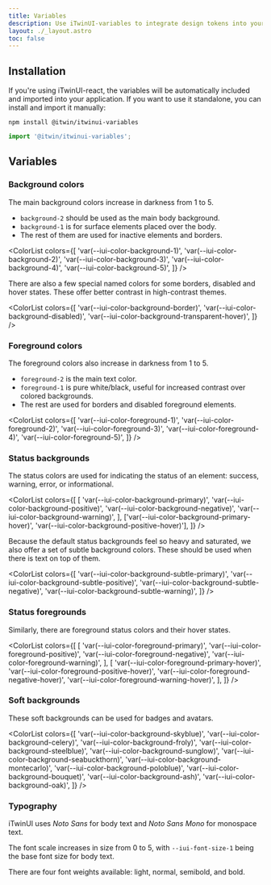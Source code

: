 ```yaml
---
title: Variables
description: Use iTwinUI-variables to integrate design tokens into your application.
layout: ./_layout.astro
toc: false
---
```



## Installation

If you're using iTwinUI-react, the variables will be automatically included and imported into your application.
If you want to use it standalone, you can install and import it manually:

```shell
npm install @itwin/itwinui-variables
```

```js
import '@itwin/itwinui-variables';
```

## Variables

### Background colors

The main background colors increase in darkness from 1 to 5.

- `background-2` should be used as the main body background.
- `background-1` is for surface elements placed over the body.
- The rest of them are used for inactive elements and borders.

<ColorList
  colors={[
    'var(--iui-color-background-1)',
    'var(--iui-color-background-2)',
    'var(--iui-color-background-3)',
    'var(--iui-color-background-4)',
    'var(--iui-color-background-5)',
  ]}
/>

There are also a few special named colors for some borders, disabled and hover states. These offer
better contrast in high-contrast themes.

<ColorList
  colors={[
    'var(--iui-color-background-border)',
    'var(--iui-color-background-disabled)',
    'var(--iui-color-background-transparent-hover)',
  ]}
/>

### Foreground colors

The foreground colors also increase in darkness from 1 to 5.

- `foreground-2` is the main text color.
- `foreground-1` is pure white/black, useful for increased contrast over colored backgrounds.
- The rest are used for borders and disabled foreground elements.

<ColorList
  colors={[
    'var(--iui-color-foreground-1)',
    'var(--iui-color-foreground-2)',
    'var(--iui-color-foreground-3)',
    'var(--iui-color-foreground-4)',
    'var(--iui-color-foreground-5)',
  ]}
/>

### Status backgrounds

The status colors are used for indicating the status of an element: success, warning, error, or informational.

<ColorList
  colors={[
    [
      'var(--iui-color-background-primary)',
      'var(--iui-color-background-positive)',
      'var(--iui-color-background-negative)',
      'var(--iui-color-background-warning)',
    ],
    ['var(--iui-color-background-primary-hover)', 'var(--iui-color-background-positive-hover)'],
  ]}
/>

Because the default status backgrounds feel so heavy and saturated, we also offer a set of subtle background colors.
These should be used when there is text on top of them.

<ColorList
  colors={[
    'var(--iui-color-background-subtle-primary)',
    'var(--iui-color-background-subtle-positive)',
    'var(--iui-color-background-subtle-negative)',
    'var(--iui-color-background-subtle-warning)',
  ]}
/>

### Status foregrounds

Similarly, there are foreground status colors and their hover states.

<ColorList
  colors={[
    [
      'var(--iui-color-foreground-primary)',
      'var(--iui-color-foreground-positive)',
      'var(--iui-color-foreground-negative)',
      'var(--iui-color-foreground-warning)',
    ],
    [
      'var(--iui-color-foreground-primary-hover)',
      'var(--iui-color-foreground-positive-hover)',
      'var(--iui-color-foreground-negative-hover)',
      'var(--iui-color-foreground-warning-hover)',
    ],
  ]}
/>

### Soft backgrounds

These soft backgrounds can be used for badges and avatars.

<ColorList
  colors={[
    'var(--iui-color-background-skyblue)',
    'var(--iui-color-background-celery)',
    'var(--iui-color-background-froly)',
    'var(--iui-color-background-steelblue)',
    'var(--iui-color-background-sunglow)',
    'var(--iui-color-background-seabuckthorn)',
    'var(--iui-color-background-montecarlo)',
    'var(--iui-color-background-poloblue)',
    'var(--iui-color-background-bouquet)',
    'var(--iui-color-background-ash)',
    'var(--iui-color-background-oak)',
  ]}
/>

### Typography

iTwinUI uses _Noto Sans_ for body text and _Noto Sans Mono_ for monospace text.

The font scale increases in size from 0 to 5, with `--iui-font-size-1` being the base font size for body text.

<FontsDemo sizes />

There are four font weights available: light, normal, semibold, and bold.

<FontsDemo weights />
